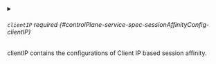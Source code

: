 


<details className="config-field" data-expandable="true">
<summary>

###### `clientIP` <span className="config-field-required" data-required="false">required</span> <span className="config-field-type"></span> <span className="config-field-default"></span> <span className="config-field-enum"></span> {#controlPlane-service-spec-sessionAffinityConfig-clientIP}

clientIP contains the configurations of Client IP based session affinity.

</summary>

<PartialClientipreference />


</details>
